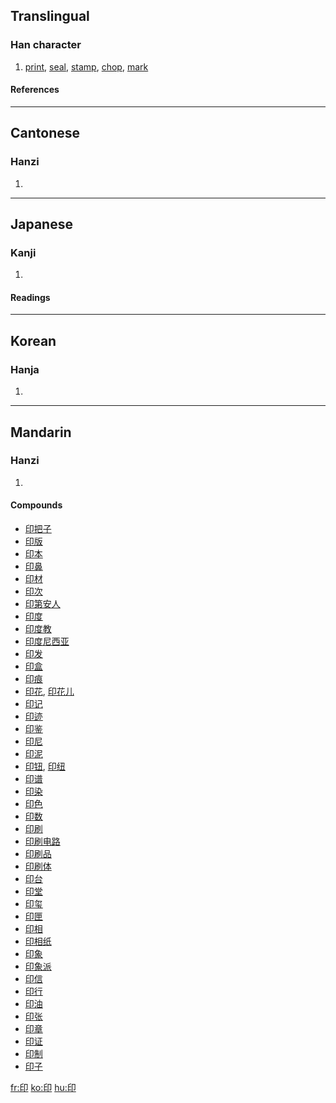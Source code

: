 ==Translingual==
===Han character===
{{Han char|rad=卩|as=04|sn=6|four=7772<sub>0</sub>|canj=竹心尸中 (HPSL)}}
# [[print]], [[seal]], [[stamp]], [[chop]], [[mark]]
====References====
{{Han ref|kx=0159.100|dkj=02848|dj=0363.160|hdz=10312.020|uh=5370|ud=21360|bh=A64C|bd=42572}}
----
==Cantonese==
===Hanzi===
{{yue-hanzi|jyut=|y=yan3}}
# {{defn|Cantonese}}
----
==Japanese==
===Kanji===
{{ja-kanji|grade=|rs=卩04}}
# {{defn|Japanese}} 
====Readings====
{{ja-readings|on=[[いん]] (in)|kun=[[しるし]] (shirushi)}}
----
==Korean==
===Hanja===
{{ko-hanja|hangeul=[[인]], [[끋]]|rv=in, kkeut|mr=in, kkŭt}}
# {{defn|Korean}}
----
==Mandarin==
===Hanzi===
{{cmn-hanzi|pin=[[yìn]] (yin4)|wg=yin<sup>4</sup>}}
# {{defn|Mandarin}}

====Compounds====
*[[印把子]]
*[[印版]]
*[[印本]]
*[[印鼻]]
*[[印材]]
*[[印次]]
*[[印第安人]]
*[[印度]]
*[[印度教]]
*[[印度尼西亚]]
*[[印发]]
*[[印盒]]
*[[印痕]]
*[[印花]], [[印花儿]]
*[[印记]]
*[[印迹]]
*[[印鉴]]
*[[印尼]]
*[[印泥]]
*[[印钮]], [[印纽]]
*[[印谱]]
*[[印染]]
*[[印色]]
*[[印数]]
*[[印刷]]
*[[印刷电路]]
*[[印刷品]]
*[[印刷体]]
*[[印台]]
*[[印堂]]
*[[印玺]]
*[[印匣]]
*[[印相]]
*[[印相纸]]
*[[印象]]
*[[印象派]]
*[[印信]]
*[[印行]]
*[[印油]]
*[[印张]]
*[[印章]]
*[[印证]]
*[[印制]]
*[[印子]]

[[fr:印]]
[[ko:印]]
[[hu:印]]